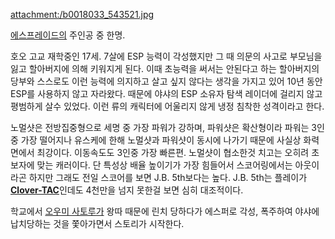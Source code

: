 attachment:/b0018033_543521.jpg

[[에스프레이드]]의 주인공 중 한명.

호오 고교 재학중인 17세. 7살에 ESP 능력이 각성했지만 그 때 의문의 사고로 부모님을 잃고 할아버지에 의해 키워지게 된다. 이때 초능력을 써서는 안된다고 하는 할아버지의 당부와 스스로도 이런 능력에 의지하고 살고 싶지 않다는 생각을 가지고 있어 10년 동안 ESP를 사용하지 않고 자라왔다. 때문에 야샤의 ESP 소유자 탐색 레이더에 걸리지 않고 평범하게 살수 있었다. 이런 류의 캐릭터에 어울리지 않게 냉정 침착한 성격이라고 한다.

노멀샷은 전방집중형으로 세명 중 가장 파워가 강하며, 파워샷은 확산형이라 파워는 3인중 가장 떨어지나 유스케에 한해 노멀샷과 파워샷이 동시에 나가기 때문에 사실상 화력면에서 최강이다. 이동속도도 3인중 가장 빠른편. 노멀샷이 협소한것 치고는 오히려 초보자에 맞는 캐러이다. 단 특성상 배율 높이기가 가장 힘들어서 스코어링에서는 아웃이라곤 하지만 그래도 전일 스코어를 보면 J.B. 5th보다는 높다. J.B. 5th는 플레이가 '''[[Clover-TAC]]'''인데도 4천만을 넘지 못한걸 보면 심히 대조적이다.

학교에서 [[오우미 사토루]]가 왕따 때문에 린치 당하다가 에스퍼로 각성, 폭주하여 야샤에 납치당하는 것을 쫓아가면서 스토리가 시작한다.

